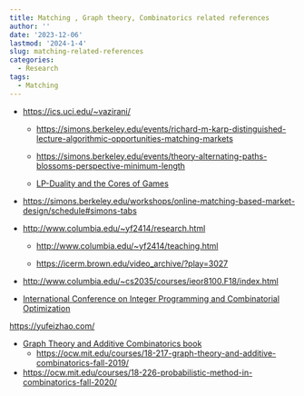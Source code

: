 ```yaml
---
title: Matching , Graph theory, Combinatorics related references
author: ''
date: '2023-12-06'
lastmod: '2024-1-4'
slug: matching-related-references
categories:
  - Research
tags:
  - Matching
---
```


-   <https://ics.uci.edu/~vazirani/>

    -   <https://simons.berkeley.edu/events/richard-m-karp-distinguished-lecture-algorithmic-opportunities-matching-markets>

    -   <https://simons.berkeley.edu/events/theory-alternating-paths-blossoms-perspective-minimum-length>

    -   [LP-Duality and the Cores of Games](https://simons.berkeley.edu/talks/vijay-v-vazirani-uc-irvine-2023-10-27)

-   <https://simons.berkeley.edu/workshops/online-matching-based-market-design/schedule#simons-tabs>

-   <http://www.columbia.edu/~yf2414/research.html>

    -   <http://www.columbia.edu/~yf2414/teaching.html>

    -   <https://icerm.brown.edu/video_archive/?play=3027>

-   <http://www.columbia.edu/~cs2035/courses/ieor8100.F18/index.html>

-   [International Conference on Integer Programming and Combinatorial Optimization](https://link.springer.com/conference/ipco)

<https://yufeizhao.com/>

-   [Graph Theory and Additive Combinatorics book](https://yufeizhao.com/gtacbook/)
    -   <https://ocw.mit.edu/courses/18-217-graph-theory-and-additive-combinatorics-fall-2019/>
-   <https://ocw.mit.edu/courses/18-226-probabilistic-method-in-combinatorics-fall-2020/>
